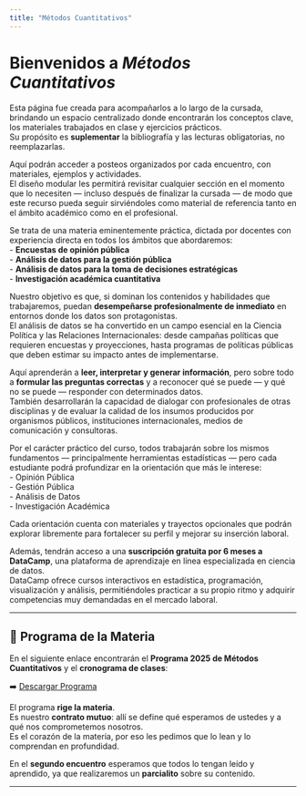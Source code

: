 ```yaml
---
title: "Métodos Cuantitativos"
---
```


# Bienvenidos a *Métodos Cuantitativos*

Esta página fue creada para acompañarlos a lo largo de la cursada, brindando un espacio centralizado donde encontrarán los conceptos clave, los materiales trabajados en clase y ejercicios prácticos.  
Su propósito es **suplementar** la bibliografía y las lecturas obligatorias, no reemplazarlas.

Aquí podrán acceder a posteos organizados por cada encuentro, con materiales, ejemplos y actividades.  
El diseño modular les permitirá revisitar cualquier sección en el momento que lo necesiten — incluso después de finalizar la cursada — de modo que este recurso pueda seguir sirviéndoles como material de referencia tanto en el ámbito académico como en el profesional.

Se trata de una materia eminentemente práctica, dictada por docentes con experiencia directa en todos los ámbitos que abordaremos:  
- **Encuestas de opinión pública**  
- **Análisis de datos para la gestión pública**  
- **Análisis de datos para la toma de decisiones estratégicas**  
- **Investigación académica cuantitativa**

Nuestro objetivo es que, si dominan los contenidos y habilidades que trabajaremos, puedan **desempeñarse profesionalmente de inmediato** en entornos donde los datos son protagonistas.  
El análisis de datos se ha convertido en un campo esencial en la Ciencia Política y las Relaciones Internacionales: desde campañas políticas que requieren encuestas y proyecciones, hasta programas de políticas públicas que deben estimar su impacto antes de implementarse.

Aquí aprenderán a **leer, interpretar y generar información**, pero sobre todo a **formular las preguntas correctas** y a reconocer qué se puede — y qué no se puede — responder con determinados datos.  
También desarrollarán la capacidad de dialogar con profesionales de otras disciplinas y de evaluar la calidad de los insumos producidos por organismos públicos, instituciones internacionales, medios de comunicación y consultoras.

Por el carácter práctico del curso, todos trabajarán sobre los mismos fundamentos — principalmente herramientas estadísticas — pero cada estudiante podrá profundizar en la orientación que más le interese:  
- Opinión Pública  
- Gestión Pública  
- Análisis de Datos  
- Investigación Académica  

Cada orientación cuenta con materiales y trayectos opcionales que podrán explorar libremente para fortalecer su perfil y mejorar su inserción laboral.

Además, tendrán acceso a una **suscripción gratuita por 6 meses a DataCamp**, una plataforma de aprendizaje en línea especializada en ciencia de datos.  
DataCamp ofrece cursos interactivos en estadística, programación, visualización y análisis, permitiéndoles practicar a su propio ritmo y adquirir competencias muy demandadas en el mercado laboral.

---

## 📄 Programa de la Materia

En el siguiente enlace encontrarán el **Programa 2025 de Métodos Cuantitativos** y el **cronograma de clases**:

➡️ [Descargar Programa](archivos/Programa-2025.pdf)

El programa **rige la materia**.  
Es nuestro **contrato mutuo**: allí se define qué esperamos de ustedes y a qué nos comprometemos nosotros.  
Es el corazón de la materia, por eso les pedimos que lo lean y lo comprendan en profundidad.  

En el **segundo encuentro** esperamos que todos lo tengan leído y aprendido, ya que realizaremos un **parcialito** sobre su contenido.

---

